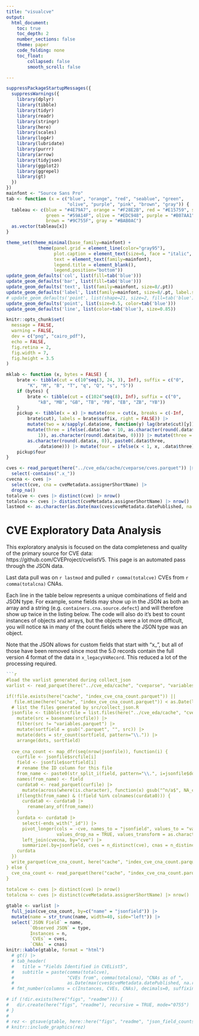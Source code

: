 ```yaml
---
title: "visualcve"
output:
  html_document:
    toc: true
    toc_depth: 2
    number_sections: false
    theme: paper
    code_folding: none
    toc_float:
        collapsed: false
        smooth_scroll: false

---
```


```r
suppressPackageStartupMessages({
  suppressWarnings({
    library(dplyr)
    library(tibble)
    library(tidyr)
    library(readr)
    library(stringr)
    library(here)
    library(scales)
    library(log4r)
    library(lubridate)
    library(purrr)
    library(arrow)
    library(tidyjson)
    library(ggplot2)
    library(ggrepel)
    library(gt)
  })
})
mainfont <- "Source Sans Pro"
tab <- function (x = c("blue", "orange", "red", "seablue", "green", 
                       "olive", "purple", "pink", "brown", "gray")) {
  tableau <- c(blue = "#4E79A7", orange = "#F28E2B", red = "#E15759", seablue = "#76B7B2", 
               green = "#59A14F", olive = "#EDC948", purple = "#B07AA1", pink = "#FF9DA7", 
               brown = "#9C755F", gray = "#BAB0AC")
  as.vector(tableau[x])
}

theme_set(theme_minimal(base_family=mainfont) +
            theme(panel.grid = element_line(color="gray95"),
                  plot.caption = element_text(size=6, face = "italic", color="gray60"),
                  text = element_text(family=mainfont),
                  legend.title = element_blank(),
                  legend.position="bottom"))
update_geom_defaults('col', list(fill=tab('blue')))
update_geom_defaults('bar', list(fill=tab('blue')))
update_geom_defaults('text', list(family=mainfont, size=8/.pt))
update_geom_defaults('label', list(family=mainfont, size=8/.pt, label.size=NA))
# update_geom_defaults('point', list(shape=21, size=2, fill=tab('blue'), color='white'))
update_geom_defaults('point', list(size=0.5, color=tab('blue')))
update_geom_defaults('line', list(color=tab('blue'), size=0.85))

knitr::opts_chunk$set(
  message = FALSE,
  warning = FALSE, 
  dev = c("png", "cairo_pdf"),
  echo = FALSE,
  fig.retina = 2,
  fig.width = 7,
  fig.height = 3.5
)

```

```r
mklab <- function (x, bytes = FALSE) {
    brate <- tibble(cut = c(10^seq(3, 24, 3), Inf), suffix = c("0", 
        "K", "M", "B", "T", "q", "Q", "s", "S"))
    if (bytes) {
        brate <- tibble(cut = c(1024^seq(8), Inf), suffix = c("0", 
            "kB", "MB", "GB", "TB", "PB", "EB", "ZB", "YB"))
    }
    pickup <- tibble(x = x) |> mutate(one = cut(x, breaks = c(-Inf, 
        brate$cut), labels = brate$suffix, right = FALSE)) |> 
        mutate(two = x/sapply(.data$one, function(y) lag(brate$cut)[y])) |> 
        mutate(three = ifelse(.data$two < 10, as.character(round(.data$two, 
            1)), as.character(round(.data$two, 0)))) |> mutate(three = ifelse(is.na(.data$three), 
        as.character(round(.data$x, 0)), paste0(.data$three, 
            .data$one))) |> mutate(four = ifelse(x < 1, x, .data$three))
    pickup$four
}

cves <- read_parquet(here("../cve_eda/cache/cveparse/cves.parquet")) |> 
  select(-contains(".x_"))
cvecna <- cves |> 
  select(cve, cna = cveMetadata.assignerShortName) |> 
  drop_na()
totalcve <- cves |> distinct(cve) |> nrow()
totalcna <- cves |> distinct(cveMetadata.assignerShortName) |> nrow()
lastmod <- as.character(as.Date(max(cves$cveMetadata.datePublished, na.rm = TRUE)))

```


# CVE Exploratory Data Analysis

This exploratory analysis is focused on the data completeness and quality of the primary source for CVE data: https://github.com/CVEProject/cvelistV5.  This page is an automated pass through the JSON data. 

Last data pull was on `r lastmod` and pulled `r comma(totalcve)` CVEs from `r comma(totalcna)` CNAs. 

Each line in the table below represents a unique combinations of field and JSON type. For example, some fields may show up in the JSON
as both an array and a string (e.g. `containers.cna.source.defect`) and will therefore show up twice in the listing below. The code will also do it's best to count instances of objects and arrays, but the objects were a lot more difficult, you will notice `NA` in many of the count fields where the JSON type was an object. 

Note that the JSON allows for custom fields that start with "x_", but all of those have been removed since most the 5.0 records contain the full version 4 format of the data in `x_legacyV4Record`. This reduced a lot of the processing required. 

```r
```r
#load the varlist generated during collect_json 
varlist <- read_parquet(here("../cve_eda/cache", "cveparse", "variables.parquet")) 

if(!file.exists(here("cache", "index_cve_cna_count.parquet")) ||
   file.mtime(here("cache", "index_cve_cna_count.parquet")) < as.Date(lastmod)) {
  # list the files generated by src/collect_json.R
  jsonfile <- tibble(srcfile = list.files(here("../cve_eda/cache", "cveparse"), pattern=".parquet$", full.names = TRUE)) |> 
    mutate(src = basename(srcfile)) |> 
    filter(src != "variables.parquet") |>
    mutate(sortfield = gsub(".parquet", "", src)) |> 
    mutate(dots = str_count(sortfield, pattern="\\.")) |> 
    arrange(dots, sortfield)
  
  cve_cna_count <- map_dfr(seq(nrow(jsonfile)), function(i) {
    curfile <- jsonfile$srcfile[i]
    field <- jsonfile$sortfield[i]
    # rename the ID column for this file
    from_name <- paste0(str_split_i(field, pattern="\\.", i=jsonfile$dots[i]+1), "_id")
    names(from_name) <- field
    curdata0 <- read_parquet(curfile) |> 
      mutate(across(where(is.character), function(x) gsub("^n/a$", NA_character_, x)))
    if(length(from_name) & (!field %in% colnames(curdata0))) {
      curdata0 <- curdata0 |> 
        rename(any_of(from_name))
    }
    curdata <- curdata0 |> 
      select(-ends_with("_id")) |> 
      pivot_longer(cols = -cve, names_to = "jsonfield", values_to = "value", 
                   values_drop_na = TRUE, values_transform = as.character) |>
      left_join(cvecna, by="cve") |> 
      summarize(.by=jsonfield, cves = n_distinct(cve), cnas = n_distinct(cna))
    curdata
  })
  write_parquet(cve_cna_count, here("cache", "index_cve_cna_count.parquet"))
} else {
  cve_cna_count <- read_parquet(here("cache", "index_cve_cna_count.parquet"))
}
  
totalcve <- cves |> distinct(cve) |> nrow()
totalcna <- cves |> distinct(cveMetadata.assignerShortName) |> nrow()
```


```r
gtable <- varlist |> 
  full_join(cve_cna_count, by=c("name" = "jsonfield")) |>
  mutate(name = str_trunc(name, width=40, side="left")) |> 
  select(`JSON Field` = name, 
         `Observed JSON` = type,
         Instances = n,
         `CVEs` = cves,
         `CNAs` = cnas) 
knitr::kable(gtable, format = "html")
  # gt() |> 
  # tab_header(
  #   title = "Fields Identified in CVEList5",
  #   subtitle = paste(comma(totalcve), 
  #                    "CVEs from", comma(totalcna), "CNAs as of ", 
  #                    as.Date(max(cves$cveMetadata.datePublished, na.rm = TRUE)))) |>
  # fmt_number(columns = c(Instances, CVEs, CNAs), decimals=0, suffixing = FALSE) 

# if (!dir.exists(here("figs", "readme"))) {
#   dir.create(here("figs", "readme"), recursive = TRUE, mode="0755")
# }
# 
# rez <- gtsave(gtable, here::here("figs", "readme", "json_field_counts.png"))
# knitr::include_graphics(rez)

```

